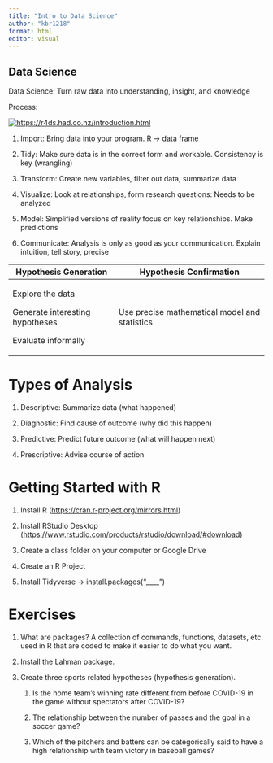 ```yaml
---
title: "Intro to Data Science"
author: "kbr1218"
format: html
editor: visual
---
```


## Data Science

Data Science: Turn raw data into understanding, insight, and knowledge

Process:

[![https://r4ds.had.co.nz/introduction.html](https://d33wubrfki0l68.cloudfront.net/571b056757d68e6df81a3e3853f54d3c76ad6efc/32d37/diagrams/data-science.png)](https://r4ds.had.co.nz/introduction.html)

1.  Import: Bring data into your program. R -\> data frame

2.  Tidy: Make sure data is in the correct form and workable. Consistency is key (wrangling)

3.  Transform: Create new variables, filter out data, summarize data

4.  Visualize: Look at relationships, form research questions: Needs to be analyzed

5.  Model: Simplified versions of reality focus on key relationships. Make predictions

6.  Communicate: Analysis is only as good as your communication. Explain intuition, tell story, precise

+---------------------------------+-----------------------------------------------+
| Hypothesis Generation           | Hypothesis Confirmation                       |
+=================================+===============================================+
| Explore the data                | Use precise mathematical model and statistics |
|                                 |                                               |
| Generate interesting hypotheses |                                               |
|                                 |                                               |
| Evaluate informally             |                                               |
+---------------------------------+-----------------------------------------------+

# Types of Analysis

1.  Descriptive: Summarize data (what happened)

2.  Diagnostic: Find cause of outcome (why did this happen)

3.  Predictive: Predict future outcome (what will happen next)

4.  Prescriptive: Advise course of action

# Getting Started with R

1.  Install R (<https://cran.r-project.org/mirrors.html>)

2.  Install RStudio Desktop (<https://www.rstudio.com/products/rstudio/download/#download>)

3.  Create a class folder on your computer or Google Drive

4.  Create an R Project

5.  Install Tidyverse -\> install.packages("\_\_\_\_")

# Exercises

1.  What are packages? A collection of commands, functions, datasets, etc. used in R that are coded to make it easier to do what you want.

2.  Install the Lahman package.

3.  Create three sports related hypotheses (hypothesis generation).

    1.  Is the home team's winning rate different from before COVID-19 in the game without spectators after COVID-19?

    2.  The relationship between the number of passes and the goal in a soccer game?

    3.  Which of the pitchers and batters can be categorically said to have a high relationship with team victory in baseball games?

